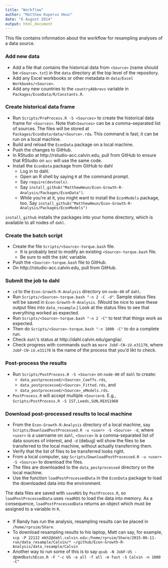 ```yaml
---
title: "Workflow"
author: "Matthew Kuperus Heun"
date: "6 August 2014"
output: html_document
---
```


This file contains information about the workflow for resampling analyses of a data source.

### Add new data
* Add a file that contains the historical data from `<Source>` (name should be `<Source>.txt`) 
in the `data` directory at the top level of the repository.   
* Add any Excel workbooks or other metadata in `data/Excel Workbooks/<Source>`.
* Add any new countries to the `countryAbbrevs` variable in `Packages/EconData/R/Constants.R`.

### Create historical data frame
* Run `Scripts/PreProcess.R -S <Sources>` to create the historical data frame for `<Sources>`.
Note that` <Sources>` can be a comma-separated list of sources.
The files will be stored at `Packages/EconData/data/<Source>.rda`.
This command is fast; it can be run on a local machine.    
* Build and reload the `EconData` package on a local machine.    
* Push the changes to GitHub.   
* In RStudio at http://rstudio-acc.calvin.edu, pull from GitHub to ensure that RStudio on `acc` will use the same code.
* Install the `EconData` package from GitHub to dahl
    + Log in to dahl.
    + Open an R shell by saying `R` at the command prompt.    
    + Say `require(devtools)`.
    + Say `install_github("MatthewHeun/Econ-Growth-R-Analysis/Packages/EconData")`.
    + While you're at it, you might want to install the `EconModels` package, too. Say 
        `install_github("MatthewHeun/Econ-Growth-R-Analysis/Packages/EconModels")`

`install_github` installs the packages into your home directory, which is available to all nodes of `dahl`.

### Create the batch script
* Create the file `Scripts/<Source>-torque.bash` file.
    + It is probably best to modify an existing `<Source>-torque.bash` file.      
    + Be sure to edit the `$SRC` variable.
* Push the `<Source>-torque.bash` file to GitHub.
* On http://rstudio-acc.calvin.edu, pull from GitHub.      

### Submit the job to dahl
* `cd` to the `Econ-Growth-R-Analysis` directory on `node-00` of `dahl`.
* Run `Scripts/<Source>-torque.bash "-n 2 -C -d"`. Sample status files will be saved in `Econ-Growth-R-Analysis`. (Would be nice to save these output files into `data_resample`.) Look at the status files to see that everything worked as expected.
* Run `Scripts/<Source>-torque.bash "-n 2 -C"` to test that things work as expected.
* Then do `Scripts/<Source>-torque.bash "-n 1000 -C"` to do a complete run.
* Check `dahl`'s status at http://dahl.calvin.edu/ganglia/.
* Check progress with commands such as `more JobF-CN-iU.e31170`, where `JobF-CN-iU.e31170` is the name of the process that you'd likt to check.

### Post-process the results
* Run `Scripts/PostProcess.R -S <Source>` on `node-00` of `dahl` to create:       
    + `data_postprocessed/<Source>_Coeffs.rds`,
    + `data_postprocessed/<Source>_Fitted.rds`, and  
    + `data_postprocessed/<Source>_oModels.rds`.
* `PostProcess.R` will accept multiple `<Source>`s. E.g., `Scripts/PostProcess.R -S IST,Leeds,SUN,REXS1960`

### Download post-processed results to local machine
* From the `Econ-Growth-R-Analysis` directory of a local machine, 
say `Scripts/DownloadPostProcessed.R -u <user> -S <Source> -d`, where `<user>` is 
a username on `dahl`, `<Source>` is a comma-separated list of data sources of interest, and `-d` (debug) will 
show the files to be transferred to the local machine, without actually transferring them.
* Verify that the list of files to be transferred looks right.
* From a local computer, say `Scripts/DownloadPostProcessed.R -u <user> -S <Source>` to download the files.
* The files are downloaded to the `data_postprocessed` directory on the local machine.
* Use the function `loadPostProcessedData` in the `EconData` package to load the downloaded data into
the environment. 

The data files are saved with `saveRDS` by `PostProcess.R`, so `loadPostProcessedData` uses `readRDS` to 
load the data into memory. 
As a consequence, `loadPostProcessedData` returns an object which must be assigned to a variable in `R`.

### 
* If Randy has run the analysis, resampling results can be placed in `/home/rpruim/Share`. 
* To download resampling results to his laptop, Matt can say, for example, `scp -P 22122 mkh2@dahl.calvin.edu:/home/rpruim/Share/2015-06-11-run/data_resample/Calvin/* ~/github/Econ-Growth-R-Analysis/data_resample/Calvin`
* Another way to run some of this is to say `qsub -N JobF-US -d `pwd` batchEcon.R -F "-c US -e all -f all -m fast -S Calvin -n 1000 -C"`